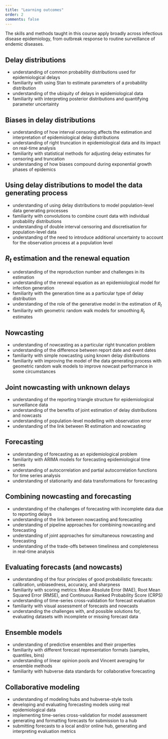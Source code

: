 ```yaml
---
title: "Learning outcomes"
order: 2
comments: false
---
```


The skills and methods taught in this course apply broadly across infectious disease epidemiology, from outbreak response to routine surveillance of endemic diseases. 

## Delay distributions

- understanding of common probability distributions used for epidemiological delays
- familiarity with using Stan to estimate parameters of a probability distribution
- understanding of the ubiquity of delays in epidemiological data
- familiarity with interpreting posterior distributions and quantifying parameter uncertainty

## Biases in delay distributions

- understanding of how interval censoring affects the estimation and interpretation of epidemiological delay distributions
- understanding of right truncation in epidemiological data and its impact on real-time analysis
- familiarity with statistical methods for adjusting delay estimates for censoring and truncation
- understanding of how biases compound during exponential growth phases of epidemics

## Using delay distributions to model the data generating process

- understanding of using delay distributions to model population-level data generating processes
- familiarity with convolutions to combine count data with individual probability distributions
- understanding of double interval censoring and discretisation for population-level data
- understanding of the need to introduce additional uncertainty to account for the observation process at a population level

## $R_t$ estimation and the renewal equation

- understanding of the reproduction number and challenges in its estimation
- understanding of the renewal equation as an epidemiological model for infection generation
- familiarity with the generation time as a particular type of delay distribution
- understanding of the role of the generative model in the estimation of $R_t$
- familiarity with geometric random walk models for smoothing $R_t$ estimates

## Nowcasting

- understanding of nowcasting as a particular right truncation problem
- understanding of the difference between report date and event dates
- familiarity with simple nowcasting using known delay distributions
- familiarity with improving the model of the data generating process with geometric random walk models to improve nowcast performance in some circumstances

## Joint nowcasting with unknown delays

- understanding of the reporting triangle structure for epidemiological surveillance data
- understanding of the benefits of joint estimation of delay distributions and nowcasts
- understanding of population-level modelling with observation error
- understanding of the link between Rt estimation and nowcasting

## Forecasting

- understanding of forecasting as an epidemiological problem
- familiarity with ARIMA models for forecasting epidemiological time series
- understanding of autocorrelation and partial autocorrelation functions for time series analysis
- understanding of stationarity and data transformations for forecasting

## Combining nowcasting and forecasting

- understanding of the challenges of forecasting with incomplete data due to reporting delays
- understanding of the link between nowcasting and forecasting
- understanding of pipeline approaches for combining nowcasting and forecasting
- understanding of joint approaches for simultaneous nowcasting and forecasting
- understanding of the trade-offs between timeliness and completeness in real-time analysis

## Evaluating forecasts (and nowcasts)

- understanding of the four principles of good probabilistic forecasts: calibration, unbiasedness, accuracy, and sharpness
- familiarity with scoring metrics: Mean Absolute Error (MAE), Root Mean Squared Error (RMSE), and Continuous Ranked Probability Score (CRPS)
- understanding of time-series cross-validation for forecast evaluation
- familiarity with visual assessment of forecasts and nowcasts
- understanding the challenges with, and possible solutions for, evaluating datasets with incomplete or missing forecast data

## Ensemble models

- understanding of predictive ensembles and their properties
- familiarity with different forecast representation formats (samples, quantiles, bins)
- understanding of linear opinion pools and Vincent averaging for ensemble methods
- familiarity with hubverse data standards for collaborative forecasting

## Collaborative modeling

- understanding of modeling hubs and hubverse-style tools
- developing and evaluating forecasting models using real epidemiological data
- implementing time-series cross-validation for model assessment
- generating and formatting forecasts for submission to a hub
- submitting forecasts to a local and/or online hub, generating and interpreting evaluation metrics

